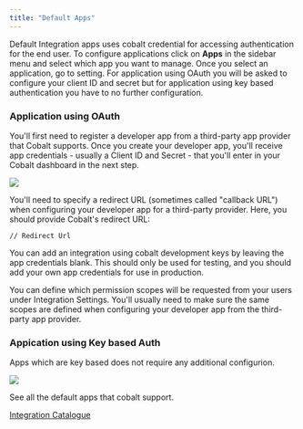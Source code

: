 ```yaml
---
title: "Default Apps"
---
```


Default Integration apps uses cobalt credential for accessing authentication for the end user. To configure applications click on **Apps** in the sidebar menu and select which app you want to manage. Once you select an application, go to setting. For application using OAuth you will be asked to configure your client ID and secret but for application using key based authentication you have to no further configuration.

### Application using OAuth

You'll first need to register a developer app from a third-party app provider that Cobalt supports. Once you create your developer app, you'll receive app credentials - usually a Client ID and Secret - that you'll enter in your Cobalt dashboard in the next step.

![](/images/Screenshot%202022-10-18%20at%202.28.04%20PM.png)

You'll need to specify a redirect URL (sometimes called "callback URL") when configuring your developer app for a third-party provider. Here, you should provide Cobalt's redirect URL:

```
// Redirect Url 
```

You can add an integration using cobalt development keys by leaving the app credentials blank. This should only be used for testing, and you should add your own app credentials for use in production.

You can define which permission scopes will be requested from your users under Integration Settings. You'll usually need to make sure the same scopes are defined when configuring your developer app from the third-party app provider.

### Appication using Key based Auth

Apps which are key based does not require any additional configurion.

![](/images/Screenshot%202022-10-18%20at%202.59.21%20PM.png)

See all the default apps that cobalt support.

[Integration Catalogue](/cobalt/reference/integration-catalogue)